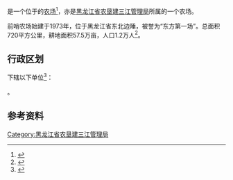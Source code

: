 {{中国乡级行政区|23/08/33/500/000
|行政区全称           = {{PAGENAMEBASE}}
|上级行政区           = [[黑龙江省农垦建三江管理局|黑龙江省农垦建三江管理局]]
}}

'''{{PAGENAMEBASE}}'''是一个位于{{PRC admin/fullname|23/08/33/500/000|3}}的[[农场|农场]]<ref>{{PRC admin/ref sgc|{{PRC admin/parent|23/08/33/500/000}}}}</ref>，亦是[[黑龙江省农垦建三江管理局|黑龙江省农垦建三江管理局]]所属的一个农场。

前哨农场始建于1973年，位于黑龙江省东北边陲，被誉为“东方第一场”。总面积720平方公里，耕地面积57.5万亩，人口1.2万人<ref>{{cite web |title=前哨农场 |url=http://zw.chinabdh.com/qsfarm/index.jhtml |website=黑龙江省农垦总局 }}{{Dead link}}</ref>。

== 行政区划 ==
{{PAGENAMEBASE}}下辖以下单位<ref>{{PRC admin/ref sgc|23/08/33/500/000}}</ref>：

{{PRC admin/children|23/08/33/500/000}}。

== 参考资料 ==
{{reflist}}

{{黑龙江行政区划小作品}}
{{PRC admin/navcat|23/08/33/500/000}}
{{黑龙江省农垦总局}}

[[Category:黑龙江省农垦建三江管理局|Category:黑龙江省农垦建三江管理局]]